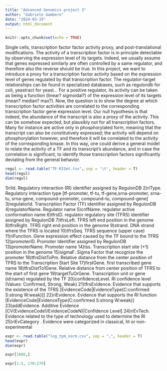 ```yaml
---
title: "Advanced Genomics project 3"
author: "Gabriele Gambero"
date: "2024-03-19"
output: html_document
---
```


```r
knitr::opts_chunk$set(echo = TRUE)
```

Single cells, transcription factor factor activity proxy, and
post-translational modifications. The activity of a transcription factor is in principle
detectable by observing the expression level of its targets. Indeed, we usually
assume that genes expressed similarly are often controlled by a same regulator, and
therefore also the reverse should be true. 
In this project, we want to introduce a proxy for a transcription factor activity based on the expression level of genes
regulated by that transcription factor. The regulator-target relationships can be found
in specialized databases, such as regulondb for coli, yeastract for yeast... For a
positive regulator, its activity can be taken as being a function (linear? sigmoidal?) of
the expression level of its targets (mean? median? max?). Now, the question is to
show the degree at which transcription factor activities are correlated to the
corresponding transcription factor gene expression level. Our null hypothesis is that
indeed, the abundance of the transcript is also a proxy of the activity. This can be
somehow expected, but plausibly not for all transcription factors. Many for instance
are active only in phosphorylated form, meaning that the transcript can also be
constitutively expressed; the activity will depend on phosphorylation however, and
therefore it will be correlated to the activity of the corresponding kinase. In this way,
one could derive a general model to relate the activity of a TF and its transcript’s
abundance, and in case the correlation is significant, to identify those transcription
factors significantly deviating from the general behavior.




```r
regul <- read.table("TF-RISet.tsv", sep = '\t', header = T)
head(regul)
dim(regul)
```
1)riId. Regulatory interaction (RI) identifier assigned by RegulonDB
2)riType. Regulatory interaction type [tf-promoter, tf-tu, tf-gene,srna-promoter, srna-tu, srna-gene, compound-promoter, compound-tu, compound-gene]
3)regulatorId. Transcription Factor (TF) identifier assigned by RegulonDB
4)regulatorName. Regulator name
5)cnfName. regulator active conformation name
6)tfrsID. regulator regulatory site (TFRS) identifier assigned by RegulonDB
7)tfrsLeft. TFRS left end position in the genome
8)tfrsRight. TFRS right end position in the genome
9)strand. DNA strand where the TFRS is located
10)tfrsSeq. TFRS sequence (upper case)
11)riFunction. Gene expression effect caused by the TF bound to the TFRS
12)promoterID. Promoter Identifier assigned by RegulonDB
13)promoterName. Promoter name
14)tss. Transcription start site (+1) position in the genome
15)sigmaF. Sigma Factor that recognize the promoter
16)tfrsDistToPm. Relative distance from the center position of TFRS to the Transcription Start Site
17)firstGene. first transcribed gene name
18)tfrsDistTo1Gene. Relative distance from center position of TFRS to the start of first gene
19)targetTuOrGene. Transcription unit or gene (id:name) regulated by the TF
20)confidenceLevel. RI confidence level (Values: Confirmed, Strong, Weak)
21)tfrsEvidence. Evidence that supports the existence of the TFRS [EvidenceCode|EvidenceType(C:confirmed S:strong W:weak)]]
22)riEvidence. Evidence that supports the RI function [EvidenceCode|EvidenceType(C:confirmed S:strong W:weak)]
23)addEvidence. Additive Evidence [CV(EvidenceCode1/EvidenceCodeN)|Confidence Level]
24)riEvTech. Evidence related to the type of technology used to determine the RI
25)riEvCategory . Evidence were categorized in classical, ht or non-experimental





```r
expr <- read.table("log_tpm_norm.csv", sep = ",", header = T)
head(expr)
dim(expr)
```
```r
expr[1000,]
```


```r
expr[1:5, 270:279]
```


















































